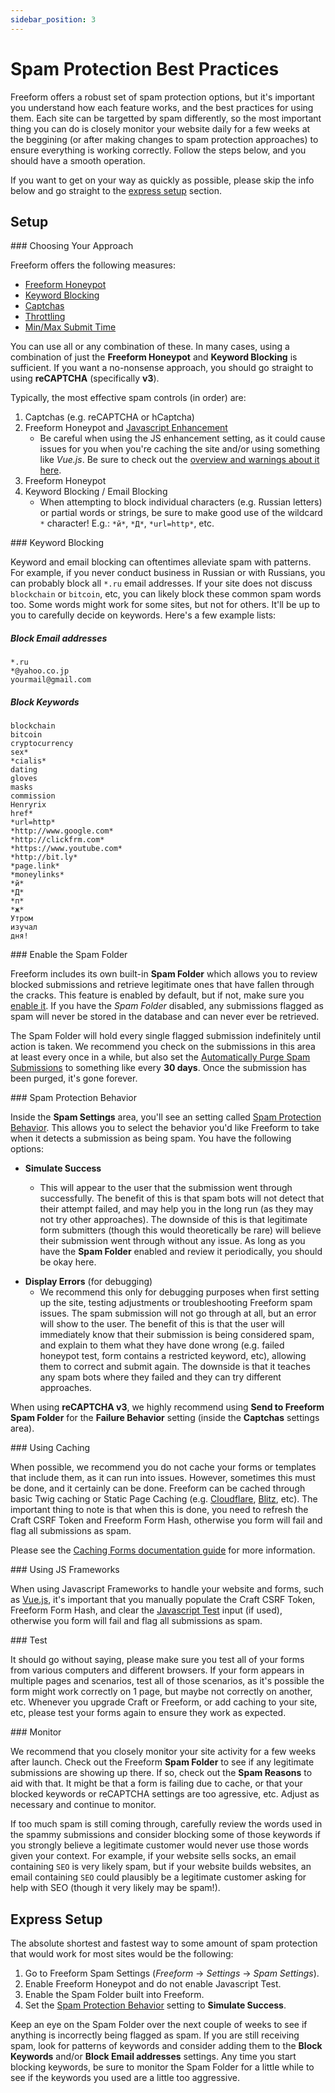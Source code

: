 ```yaml
---
sidebar_position: 3
---
```



# Spam Protection Best Practices

Freeform offers a robust set of spam protection options, but it's important you understand how each feature works, and the best practices for using them. Each site can be targetted by spam differently, so the most important thing you can do is closely monitor your website daily for a few weeks at the beggining (or after making changes to spam protection approaches) to ensure everything is working correctly. Follow the steps below, and you should have a smooth operation.

If you want to get on your way as quickly as possible, please skip the info below and go straight to the [express setup](#express-setup) section.

## Setup

<VerticalStepWrapper>
<StepMarkdown>
### Choosing Your Approach

Freeform offers the following measures:

- [Freeform Honeypot](../../forms/spam-protection.mdx#freeform-honeypot)
- [Keyword Blocking](../../forms/spam-protection#spam-blocking)
- [Captchas](../../forms/spam-protection.mdx#captchas)
- [Throttling](../../forms/spam-protection#throttling)
- [Min/Max Submit Time](../../configuration/settings#minimum-submit-time)

You can use all or any combination of these. In many cases, using a combination of just the **Freeform Honeypot** and **Keyword Blocking** is sufficient. If you want a no-nonsense approach, you should go straight to using **reCAPTCHA** (specifically **v3**).

Typically, the most effective spam controls (in order) are:

1. Captchas (e.g. reCAPTCHA or hCaptcha)
2. Freeform Honeypot and [Javascript Enhancement](../../forms/spam-protection/#javascript-enhancement)
   - Be careful when using the JS enhancement setting, as it could cause issues for you when you're caching the site and/or using something like _Vue.js_. Be sure to check out the [overview and warnings about it here](../../forms/spam-protection/#javascript-enhancement).
3. Freeform Honeypot
4. Keyword Blocking / Email Blocking
   - When attempting to block individual characters (e.g. Russian letters) or partial words or strings, be sure to make good use of the wildcard `*` character! E.g.: `*й*`, `*Д*`, `*url=http*`, etc.

</StepMarkdown>
<StepMarkdown>
### Keyword Blocking

Keyword and email blocking can oftentimes alleviate spam with patterns. For example, if you never conduct business in Russian or with Russians, you can probably block all `*.ru` email addresses. If your site does not discuss `blockchain` or `bitcoin`, etc, you can likely block these common spam words too. Some words might work for some sites, but not for others. It'll be up to you to carefully decide on keywords. Here's a few example lists:

##### Block Email addresses

```
*.ru
*@yahoo.co.jp
yourmail@gmail.com
```

##### Block Keywords

```
blockchain
bitcoin
cryptocurrency
sex*
*cialis*
dating
gloves
masks
commission
Henryrix
href*
*url=http*
*http://www.google.com*
*http://clickfrm.com*
*https://www.youtube.com*
*http://bit.ly*
*page.link*
*moneylinks*
*й*
*Д*
*п*
*ж*
Утром
изучал
дня!
```

</StepMarkdown>
<StepMarkdown>
### Enable the Spam Folder

Freeform includes its own built-in **Spam Folder** which allows you to review blocked submissions and retrieve legitimate ones that have fallen through the cracks. This feature is enabled by default, but if not, make sure you [enable it](../../forms/spam-protection/#spam-folder). If you have the _Spam Folder_ disabled, any submissions flagged as spam will never be stored in the database and can never ever be retrieved.

The Spam Folder will hold every single flagged submission indefinitely until action is taken. We recommend you check on the submissions in this area at least every once in a while, but also set the [Automatically Purge Spam Submissions](../../configuration/settings.mdx#automatically-purge-spam-submissions) to something like every **30 days**. Once the submission has been purged, it's gone forever.

</StepMarkdown>
<StepMarkdown>
### Spam Protection Behavior

Inside the **Spam Settings** area, you'll see an setting called [Spam Protection Behavior](../../configuration/settings.mdx#spam-protection-behavior). This allows you to select the behavior you'd like Freeform to take when it detects a submission as being spam. You have the following options:

- **Simulate Success** <Badge type="recommended" text="Recommended" />
  - This will appear to the user that the submission went through successfully. The benefit of this is that spam bots will not detect that their attempt failed, and may help you in the long run (as they may not try other approaches). The downside of this is that legitimate form submitters (though this would theoretically be rare) will believe their submission went through without any issue. As long as you have the **Spam Folder** enabled and review it periodically, you should be okay here.

* **Display Errors** (for debugging)
  - We recommend this only for debugging purposes when first setting up the site, testing adjustments or troubleshooting Freeform spam issues. The spam submission will not go through at all, but an error will show to the user. The benefit of this is that the user will immediately know that their submission is being considered spam, and explain to them what they have done wrong (e.g. failed honeypot test, form contains a restricted keyword, etc), allowing them to correct and submit again. The downside is that it teaches any spam bots where they failed and they can try different approaches.

When using **reCAPTCHA v3**, we highly recommend using **Send to Freeform Spam Folder** for the **Failure Behavior** setting (inside the **Captchas** settings area).

</StepMarkdown>
<StepMarkdown>
### Using Caching

When possible, we recommend you do not cache your forms or templates that include them, as it can run into issues. However, sometimes this must be done, and it certainly can be done. Freeform can be cached through basic Twig caching or Static Page Caching (e.g. [Cloudflare](http://cloudflare.com/), [Blitz](https://plugins.craftcms.com/blitz), etc). The important thing to note is that when this is done, you need to refresh the Craft CSRF Token and Freeform Form Hash, otherwise you form will fail and flag all submissions as spam.

Please see the [Caching Forms documentation guide](../templating/caching-forms.mdx) for more information.

</StepMarkdown>
<StepMarkdown>
### Using JS Frameworks

When using Javascript Frameworks to handle your website and forms, such as [Vue.js](https://vuejs.org/), it's important that you manually populate the Craft CSRF Token, Freeform Form Hash, and clear the [Javascript Test](../../forms/spam-protection.mdx#freeform-javascript-test) input (if used), otherwise you form will fail and flag all submissions as spam.

</StepMarkdown>
<StepMarkdown>
### Test

It should go without saying, please make sure you test all of your forms from various computers and different browsers. If your form appears in multiple pages and scenarios, test all of those scenarios, as it's possible the form might work correctly on 1 page, but maybe not correctly on another, etc. Whenever you upgrade Craft or Freeform, or add caching to your site, etc, please test your forms again to ensure they work as expected.

</StepMarkdown>
<StepMarkdown>
### Monitor

We recommend that you closely monitor your site activity for a few weeks after launch. Check out the Freeform **Spam Folder** to see if any legitimate submissions are showing up there. If so, check out the **Spam Reasons** to aid with that. It might be that a form is failing due to cache, or that your blocked keywords or reCAPTCHA settings are too agressive, etc. Adjust as necessary and continue to monitor.

If too much spam is still coming through, carefully review the words used in the spammy submissions and consider blocking some of those keywords if you strongly believe a legitimate customer would never use those words given your context. For example, if your website sells socks, an email containing `SEO` is very likely spam, but if your website builds websites, an email containing `SEO` could plausibly be a legitimate customer asking for help with SEO (though it very likely may be spam!).

</StepMarkdown>

</VerticalStepWrapper>

## Express Setup

The absolute shortest and fastest way to some amount of spam protection that would work for most sites would be the following:

1. Go to Freeform Spam Settings (_Freeform_ → _Settings_ → _Spam Settings_).
2. Enable Freeform Honeypot and do not enable Javascript Test.
3. Enable the Spam Folder built into Freeform.
4. Set the [Spam Protection Behavior](../../configuration/settings.mdx#spam-protection-behavior) setting to **Simulate Success**.

Keep an eye on the Spam Folder over the next couple of weeks to see if anything is incorrectly being flagged as spam. If you are still receiving spam, look for patterns of keywords and consider adding them to the **Block Keywords** and/or **Block Email addresses** settings. Any time you start blocking keywords, be sure to monitor the Spam Folder for a little while to see if the keywords you used are a little too aggressive.
